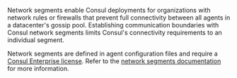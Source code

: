 Network segments enable Consul deployments for organizations with network rules or firewalls that prevent full connectivity between all agents in a datacenter's gossip pool. Establishing communication boundaries with Consul network segments limits Consul's connectivity requirements to an individual segment. 

Network segments are defined in agent configuration files and require a [Consul Enterprise license](/consul/docs/enterprise/license). Refer to the [network segments documentation](/consul/docs/multi-tenant/network-segment) for more information.